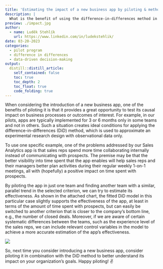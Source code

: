 ```yaml
---
title: 'Estimating the impact of a new business app by piloting & method of difference-in-differences'
description: |
  What is the benefit of using the difference-in-differences method in combination with piloting a new business app, and how can this help estimate the app's effectiveness on key outcomes like time spent with prospects or closed deals?
preview: ./impact.jpg
author:
  - name: Luděk Stehlík
    url: https://www.linkedin.com/in/ludekstehlik/
date: 03-20-2023
categories:
  - pilot program 
  - difference in differences
  - data-driven decision-making 
output:
  distill::distill_article:
    self_contained: false
    toc: true
    toc_depth: 2
    toc_float: true
    code_folding: true
---
```


When considering the introduction of a new business app, one of the benefits of piloting it is that it provides a great opportunity to test its causal impact on business processes or outcomes of interest. For example, in our pilots, apps are typically implemented for 3 or 6 months only in some teams and not in others. Such a situation creates ideal conditions for applying the difference-in-differences (DiD) method, which is used to approximate an experimental research design with observational data only.  

To use one specific example, one of the problems addressed by our Sales Analytics app is that sales reps spend more time collaborating internally instead of communicating with prospects. The premise may be that the better visibility into time spent that the app enables will help sales reps and their managers better plan activities during their regular weekly 1-on-1 meetings, all with (hopefully) a positive impact on time spent with prospects.

By piloting the app in just one team and finding another team with a similar, parallel trend in the selected criterion, we can try to estimate its effectiveness. As shown in the attached chart, the fitted DiD model in this particular case slightly supports the effectiveness of the app, at least in terms of the amount of time spent with prospects, but can easily be switched to another criterion that is closer to the company’s bottom line, e.g., the number of closed deals. Moreover, if we are aware of certain systematic differences between the teams, such as the experience level of the sales reps, we can include relevant control variables in the model to achieve a more accurate estimation of the app's effectiveness.

<img src="./plots.png">

So, next time you consider introducing a new business app, consider piloting it in combination with the DiD method to better understand its impact on your organization's goals. Happy piloting! ✌️





